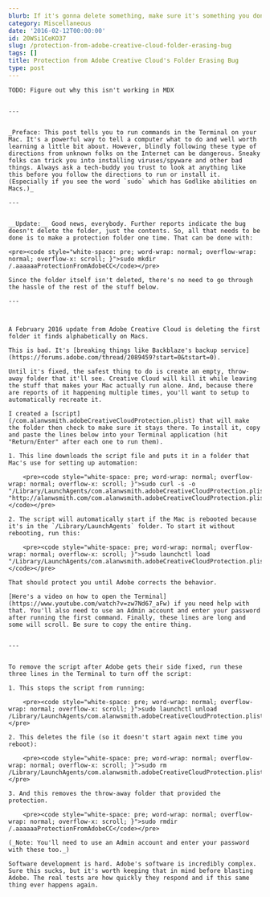 ```yaml
---
blurb: If it's gonna delete something, make sure it's something you don't care about.
category: Miscellaneous
date: '2016-02-12T00:00:00'
id: 20WSi1CeKO37
slug: /protection-from-adobe-creative-cloud-folder-erasing-bug
tags: []
title: Protection from Adobe Creative Cloud's Folder Erasing Bug
type: post
---
```


```
TODO: Figure out why this isn't working in MDX


---


_Preface: This post tells you to run commands in the Terminal on your Mac. It's a powerful way to tell a computer what to do and well worth learning a little bit about. However, blindly following these type of directions from unknown folks on the Internet can be dangerous. Sneaky folks can trick you into installing viruses/spyware and other bad things. Always ask a tech-buddy you trust to look at anything like this before you follow the directions to run or install it. (Especially if you see the word `sudo` which has Godlike abilities on Macs.)_

---


__Update:__ Good news, everybody. Further reports indicate the bug doesn't delete the folder, just the contents. So, all that needs to be done is to make a protection folder one time. That can be done with:

<pre><code style="white-space: pre; word-wrap: normal; overflow-wrap: normal; overflow-x: scroll; }">sudo mkdir /.aaaaaaProtectionFromAdobeCC</code></pre>

Since the folder itself isn't deleted, there's no need to go through the hassle of the rest of the stuff below. 

---



A February 2016 update from Adobe Creative Cloud is deleting the first folder it finds alphabetically on Macs.

This is bad. It's [breaking things like Backblaze's backup service](https://forums.adobe.com/thread/2089459?start=0&tstart=0). 

Until it's fixed, the safest thing to do is create an empty, throw-away folder that it'll see. Creative Cloud will kill it while leaving the stuff that makes your Mac actually run alone. And, because there are reports of it happening multiple times, you'll want to setup to automatically recreate it. 

I created a [script](/com.alanwsmith.adobeCreativeCloudProtection.plist) that will make the folder then check to make sure it stays there. To install it, copy and paste the lines below into your Terminal application (hit "Return/Enter" after each one to run them).

1. This line downloads the script file and puts it in a folder that Mac's use for setting up automation:

    <pre><code style="white-space: pre; word-wrap: normal; overflow-wrap: normal; overflow-x: scroll; }">sudo curl -s -o "/Library/LaunchAgents/com.alanwsmith.adobeCreativeCloudProtection.plist" "http://alanwsmith.com/com.alanwsmith.adobeCreativeCloudProtection.plist"</code></pre>

2. The script will automatically start if the Mac is rebooted because it's in the `/Library/LaunchAgents` folder. To start it without rebooting, run this:

    <pre><code style="white-space: pre; word-wrap: normal; overflow-wrap: normal; overflow-x: scroll; }">sudo launchctl load "/Library/LaunchAgents/com.alanwsmith.adobeCreativeCloudProtection.plist"</code></pre>

That should protect you until Adobe corrects the behavior.

[Here's a video on how to open the Terminal](https://www.youtube.com/watch?v=zw7Nd67_aFw) if you need help with that. You'll also need to use an Admin account and enter your password after running the first command. Finally, these lines are long and some will scroll. Be sure to copy the entire thing.


---


To remove the script after Adobe gets their side fixed, run these three lines in the Terminal to turn off the script:

1. This stops the script from running:

    <pre><code style="white-space: pre; word-wrap: normal; overflow-wrap: normal; overflow-x: scroll; }">sudo launchctl unload /Library/LaunchAgents/com.alanwsmith.adobeCreativeCloudProtection.plist</code></pre>

2. This deletes the file (so it doesn't start again next time you reboot):

    <pre><code style="white-space: pre; word-wrap: normal; overflow-wrap: normal; overflow-x: scroll; }">sudo rm /Library/LaunchAgents/com.alanwsmith.adobeCreativeCloudProtection.plist</code></pre>

3. And this removes the throw-away folder that provided the protection. 

    <pre><code style="white-space: pre; word-wrap: normal; overflow-wrap: normal; overflow-x: scroll; }">sudo rmdir /.aaaaaaProtectionFromAdobeCC</code></pre>

(_Note: You'll need to use an Admin account and enter your password with these too._)

Software development is hard. Adobe's software is incredibly complex. Sure this sucks, but it's worth keeping that in mind before blasting Adobe. The real tests are how quickly they respond and if this same thing ever happens again.
```